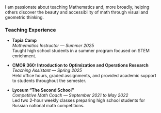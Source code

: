 I am passionate about teaching Mathematics and, more broadly, helping others discover the beauty and accessibility of math through visual and geometric thinking.  

<!-- ## Teaching Experience 

- **Tapia Camp**, Mathematics Instructor, Summer 2025

    Tapia Camp is a summer program for high school students interested in STEM fields.

- **Introduction to Optimization and Operations Research (CMOR 360)**, Teaching Assistant, Spring 2025

    During the semester, I held office hours, graded assignments, and helped students with the course material.

- **Lyceum "The Second School"**, Competitive Math Coach, September 2021 -- May 2022

    Taught two 2-hour classes per week to high school students to prepare them for Russian national competitions in Mathematics. -->

### Teaching Experience


- **Tapia Camp**  
*Mathematics Instructor — Summer 2025*<br>
Taught high school students in a summer program focused on STEM enrichment.

- **CMOR 360: Introduction to Optimization and Operations Research**  
*Teaching Assistant — Spring 2025*<br>
Held office hours, graded assignments, and provided academic support to students throughout the semester.

- **Lyceum “The Second School”**  
*Competitive Math Coach — September 2021 to May 2022*<br>
Led two 2-hour weekly classes preparing high school students for Russian national math competitions.

